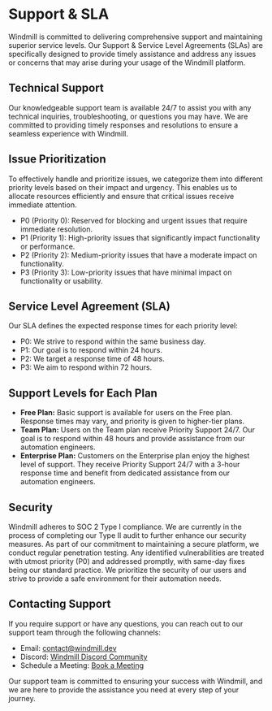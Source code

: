 
# Support & SLA

Windmill is committed to delivering comprehensive support and maintaining superior service levels. Our Support & Service Level Agreements (SLAs) are specifically designed to provide timely assistance and address any issues or concerns that may arise during your usage of the Windmill platform.

## Technical Support

Our knowledgeable support team is available 24/7 to assist you with any technical inquiries, troubleshooting, or questions you may have. We are committed to providing timely responses and resolutions to ensure a seamless experience with Windmill.

## Issue Prioritization

To effectively handle and prioritize issues, we categorize them into different priority levels based on their impact and urgency. This enables us to allocate resources efficiently and ensure that critical issues receive immediate attention.

- P0 (Priority 0): Reserved for blocking and urgent issues that require immediate resolution.
- P1 (Priority 1): High-priority issues that significantly impact functionality or performance.
- P2 (Priority 2): Medium-priority issues that have a moderate impact on functionality.
- P3 (Priority 3): Low-priority issues that have minimal impact on functionality or usability.

## Service Level Agreement (SLA)

Our SLA defines the expected response times for each priority level:

- P0: We strive to respond within the same business day.
- P1: Our goal is to respond within 24 hours.
- P2: We target a response time of 48 hours.
- P3: We aim to respond within 72 hours.

## Support Levels for Each Plan

- **Free Plan:** Basic support is available for users on the Free plan. Response times may vary, and priority is given to higher-tier plans.
- **Team Plan:** Users on the Team plan receive Priority Support 24/7. Our goal is to respond within 48 hours and provide assistance from our automation engineers.
- **Enterprise Plan:** Customers on the Enterprise plan enjoy the highest level of support. They receive Priority Support 24/7 with a 3-hour response time and benefit from dedicated assistance from our automation engineers.

<div class="grid grid-cols-2 gap-6 mb-4">
	<DocCard
		title="Plans Details and Subscriptions"
		description="Details on each Windmill Plan"
		href="/docs/misc/plans_details"
	/>
</div>

## Security

Windmill adheres to SOC 2 Type I compliance. We are currently in the process of completing our Type II audit to further enhance our security measures. As part of our commitment to maintaining a secure platform, we conduct regular penetration testing. Any identified vulnerabilities are treated with utmost priority (P0) and addressed promptly, with same-day fixes being our standard practice. We prioritize the security of our users and strive to provide a safe environment for their automation needs.

## Contacting Support

If you require support or have any questions, you can reach out to our support team through the following channels:

- Email: contact@windmill.dev
- Discord: [Windmill Discord Community](https://discord.com/invite/V7PM2YHsPB)
- Schedule a Meeting: [Book a Meeting](https://www.windmill.dev/book-demo)

Our support team is committed to ensuring your success with Windmill, and we are here to provide the assistance you need at every step of your journey.

<div class="grid grid-cols-2 gap-6 mb-4">
	<DocCard
		title="Getting Help"
		description="Getting stuck using Windmill? Your problem can be quickly solved and reporting it is the best way to contribute."
		href="/docs/misc/getting_help"
	/>
</div>